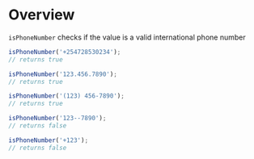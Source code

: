 <Meta title="Modules|Validation/isPhoneNumber" />

# Overview

`isPhoneNumber` checks if the value is a valid international phone number

```js
isPhoneNumber('+254728530234');
// returns true

isPhoneNumber('123.456.7890');
// returns true

isPhoneNumber('(123) 456-7890');
// returns true

isPhoneNumber('123--7890');
// returns false

isPhoneNumber('+123');
// returns false
```
